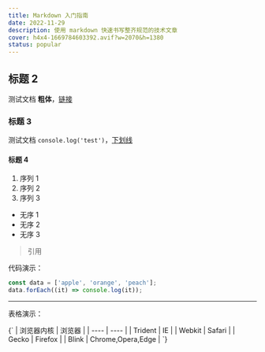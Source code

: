 ```yaml
---
title: Markdown 入门指南
date: 2022-11-29
description: 使用 markdown 快速书写整齐规范的技术文章
cover: h4x4-1669784603392.avif?w=2070&h=1380
status: popular
---
```


## 标题 2

测试文档 **粗体**，[链接](https://www.httt.com)

### 标题 3

测试文档 `console.log('test')`，<u>下划线</u>

#### 标题 4

1. 序列 1
2. 序列 2
3. 序列 3

- 无序 1
- 无序 2
- 无序 3

> 引用

代码演示：

```js
const data = ['apple', 'orange', 'peach'];
data.forEach((it) => console.log(it));
```

---

表格演示：

<Table>{`
|  浏览器内核   | 浏览器  |
|  ----  | ----  |
| Trident  | IE |
| Webkit  | Safari |
| Gecko  | Firefox |
| Blink  | Chrome,Opera,Edge |
`}</Table>
